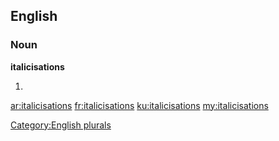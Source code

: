 ==English==

===Noun===
'''italicisations'''

# {{plural of|italicisation}}

[[Category:English plurals]]

[[ar:italicisations]]
[[fr:italicisations]]
[[ku:italicisations]]
[[my:italicisations]]